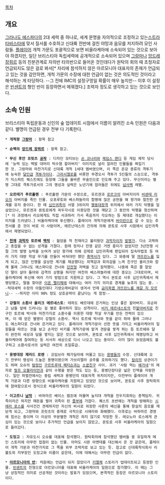 [[목차]]

== 개요 ==
[[그라나도 에스파다]]의 2대 세력 중 하나로, 세계 문명을 자의적으로 조정하고 있는[[스트라타비스타]]에 맞서 질서를 수호하고 신대륙 전반에 걸친 야망과 음모를 저지하려 모인 사람들. [[플레이어]] 개척 가문도 포괄적으로 보면 비올라케아에 소속되어 있는 것으로 보아야 하겠지만, 일단 브리스티아 독립세력에 공개적으로 소속되어 있으며 [[그랑마]]나 [[앙드레 장쥐르]] 등의 친분관계로 자의반 타의반으로 들어온 것인데다가 원탁의 회의 때 초청자로 언급되지도 않은 걸로 봐서[* 자리에 참석하지 않은 아르모니아 대표자의 존재가 언급되고 있는 것을 감안하면, 개척 가문의 수장에 대한 언급이 없는 것은 의도적인 것이라고 해석하는 게 타당하다. --그 전에 IMC의 설정구멍일 확률이 매우 높지만-- 이후 이 설정은 [[빈센트(그라나도 에스파다)|빈센트]]의 형인 반이 등장하면서 메꿔졌다.] 조력자 정도로 생각하고 있는 것으로 보인다.

== 소속 인원 ==
브리스티아 독립운동과 신인의 숲 업데이트 시점에서 이름이 알려진 소속 인원은 다음과 같다. 별명이 언급된 경우 전부 다 기록한다.

 * '''개척왕 [[그랑마]]''' : 항목 참고

 * '''순백의 [[앙드레 장쥐르]]''' : 항목 참고.

 * '''무신 후안 프릿츠 [[공작]]''' : 디자인 모티브는 [[숀 코너리]]와 [[제임스 랜디]] 등 게임 제작 당시에 '능력 있는 백발 대머리 턱수염 할아버지' 이미지로 널리 알려진 인물들을 짜집기한 것. 그랑마와 마찬가지로 신대륙 개척 1세대 멤버였으며, 이 쪽은 온갖 종류의 격투기에 능숙한 [[달인]]급 [[격투가]]이다. [[그라시엘로]]를 비롯한 무경오서 격투가 5인들의 스승으로, 격투가 익스퍼트 퀘스트에도 등장해 그들을 올바른 무술인으로 인도해 주고 있다. 무신이라는 별명 그대로 격투가로서의 그의 명성과 실력은 노년기에 접어들은 뒤에도 [[넘사벽]] 레벨.

 * '''오르테가 푸르홀렌''' : 푸르홀렌 가문의 수장으로, 유르겐과 [[로르크 푸르홀렌|로르크]]의 아버지이자 [[비센테 리오]]의 아버지를 죽인 인물. 오포루토와 베스파뇰라의 합병에 많은 공헌을 해 왕가와 절친한 관계를 유지 중이다. 한 때 [[십인귀족]]의 서열 3위이자 [[행동대장]]격 위치에서 여러 가지 악행을 일삼았으나, 유르겐과 몬토로에게 꼭두각시로 이용당한 것을 깨닫고 그 동안의 악행을 청산하며[* 이 과정에서 리오에게도 직접 사과하러 가서 죽음까지 각오하는 등 제대로 개심했다는 이미지를 드러냈다.] 비올라케아에 투신했다. 플레이어 개척가문에게 [[바이런]]으로 갈 수 있는 추천서를 준 것이 바로 이 사람이며, 에르난데스의 건의에 의해 몬토로 사후 시점에서 십인귀족에서 제명되었다.

 * '''[[천재]] [[과학자]] 토르쉐 [[백작]]''' : 젊었을 적 천재라고 불리웠던 [[과학자]]이자 [[발명가]]. 다소 괴팍하고 종잡을 수 없는 성격을 가졌다. 원래 정치나 전쟁 같은 거엔 흥미가 없었지만 3년전쟁 시절 그의 발명 능력을 눈여겨 보던 왕가에 의해 강제로 십인귀족에 편입되어 집속마법포 등 여러 가지 대량 학살 무기를 만들어 바쳐야만 했던 [[흑역사]]가 있다. 그 와중에 딸 [[까뜨린느]]를 잃게 되고, 많은 인명을 살상한 계기를 제공했다는 죄책감과 회의감을 느껴 친구인 울리크와 함께 몰래 그라나도 에스파다로 건너와 [[던전]]형 저택을 짓고 잠적했다. 나중에 죽은 줄 알았던 딸이 살아 돌아와 감격의 상봉을 하지만 여전히 베스파뇰라에 대한 증오는 그대로이며, 비올라케아에 투신해 여러 가지 방법으로 지원하고 있다. 그 역시 몬토로 사후 십인귀족에서 제명당했고, 딸을 찾아온 [[이온 펠리페]]에 대해서는 여러 가지 의미로 경계를 늦추지 않는 중. --적대세력 수장의 아들인데다 기생오래비같이 생겨서 언제 [[딸내미바보|금지옥엽 까뜨린느를 채갈 지 모르니]]-- --하지만 이미 90% 정도 상호공략이 끝났다는 게 함정--

 * '''강철의 소환사 울리크 에르네스토''': 테하도 베르데에 은거하는 인상 좋은 할아버지. 유순하고 남들 앞에 드러나는 걸 별로 좋아하지 않는 성격이다. [[비키 에르네스토]]의 친[[할아버지]]로 친구인 토르쉐 박사와 마찬가지로 소환수를 이용한 대량 학살 무기를 만든 전력이 있으며, 이 때 얻은 별명이 강철의 소환사. 역시 토르쉐 박사와 뜻을 같이 하여 몰래 그라나도 에스파다로 건너와 은거하고 있다. 플레이어 개척가문이 선한 뜻을 가지고 비올라케아의 일원들을 따르는 것을 보고 손자인 비키를 개척가문에 맡겨 견문을 쌓게 하는 등 토르쉐와 달리 완전히 세상과 담을 쌓지는 않은 것으로 보이며, 몬토로 사후 십인귀족에서 제명당하고 비올라케아에 참여하는 등 서서히 세상으로 다시 나오고 있는 중이다. 이미 많이 늙었음에도 불구하고 소환사로서의 실력은 여전히 초일류급.

 * '''용병대장 제라드 로렌''' : 코임브라 페가딜라에 머물고 있는 [[용병]]들의 수장. 신대륙에 오기 전부터 명성이 드높은 용병이였으며 가브리엘라 공주를 호위하기도 했다. [[칼리]]의 상관이기도 하며 오슈의 [[탐정]]인 [[구르트루데 페터슨]]과는 [[소꿉친구]] 사이. 과거 '사람 먹는 [[예가네]]'의 제자로 [[랄프 오블라이언]]과 같이 수행을 받은 적도 있는 등, 용병단장다운 넓은 인맥을 자랑한다. 일단 파벌전에서는 중립 세력과 용병단의 대표자격 위치이지만, 이전부터 플레이어 개척 가문과 다른 방향으로 비올라케아를 지원하고 있었던 것으로 보이며, 몬토로 사후 원탁회의에 참여함으로서 정식으로 비올라케아의 일원이 되었다.

 * '''이고르니 [[남작]]''' : 바하마르 베이스 캠프에 머물며 늪지대 개척을 진두지휘하는 총책임자. 귀족이라곤 하지만 떼돈을 벌어 귀족이 된 [[졸부]]에 가깝다. 퀘스트 초반에는 개척을 방해하는 [[시에라 로스]]를 사사건건 견제하지만 자신의 비서로 위장한 샤론의 배신을 통해 왕실의 음모를 깨닫게 되고, 그랑마와 프릿츠의 중재로 극적으로 시에라와 화해했다. 이후로는 바하마르 경영에 힘쓰는 중이며 더 이상의 무분별한 개척은 하지 않기로 작정한 듯. 레오노라 로스에게 관심이 있는 것으로 보이나 추가적인 언급을 보이지 않았고, 몬토로 사후 비올라케아의 일원으로 들어갔다.

 * '''도밍고''' : 자유도시 오슈를 대표해 참석했다. 원탁회의에 참석했던 멤버들 중 유일하게 메인 스토리에 아무런 접점이 없는 인물. 아마도 시몬 아옌데를 대신해서 온 것 같은데, 플레이어 개척 가문과 마찬가지로 그 쪽을 외부 조력자로 보고 있는 듯. 참고로 신대륙척식회사 리볼도외 지부장인 도밍고와 이름이 같은데, 이에 대해서는 아무런 언급이 없다.

 * '''[[반(그라나도 에스파다)|아르모니아의 반]]''': 처음에는 언급이 되지 않았다가 [[키엘체]] 스토리가 업데이트되고 등장한 인물. [[빈센트(그라나도 에스파다)|빈센트]]의 친형으로 아르모니아를 대표해 비올라케아의 일원으로 참가했다. 이 때는 그냥 상징적인 의미로 선공개된 것이라는 발표가 있었으며, 본격적인 등장은 아르모니아 스토리이다.
